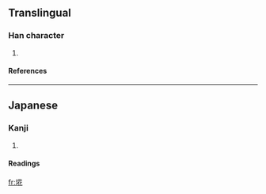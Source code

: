 ==Translingual==
===Han character===
{{Han char|rn=32|rad=土|as=07|sn=10|four=|canj=土廿人心 (GTOP)}}
# {{defn|Han}}
====References====
{{Han ref|kx=0232.181|hdz=10443.051|uh=57D6|ud=22486}}
----
==Japanese==
===Kanji===
{{ja-kanji|grade=|rs=土07}}
# {{defn|Japanese}} 
====Readings====
{{ja-readings|on=|kun=[[ごみ]] (gomi)}}




[[fr:埖]]